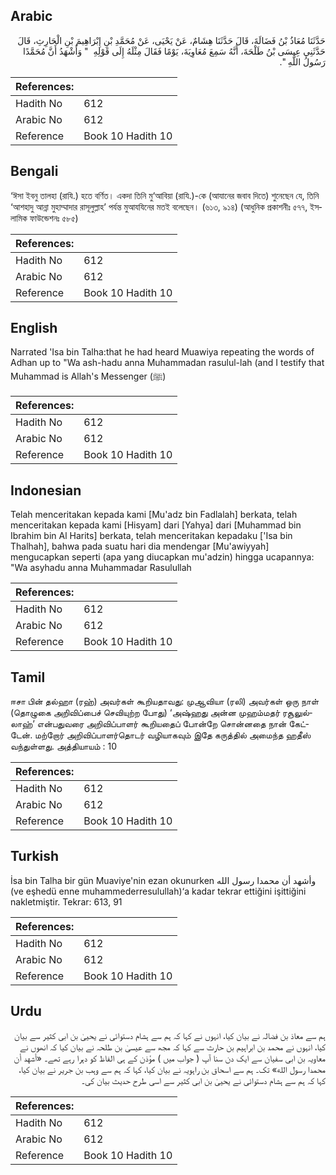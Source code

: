 ## Arabic


<div dir="rtl" lang="ar" style={{fontSize:'larger',backgroundColor:'#f8f9fa',padding:20}}>
حَدَّثَنَا مُعَاذُ بْنُ فَضَالَةَ، قَالَ حَدَّثَنَا هِشَامٌ، عَنْ يَحْيَى، عَنْ مُحَمَّدِ بْنِ إِبْرَاهِيمَ بْنِ الْحَارِثِ، قَالَ حَدَّثَنِي عِيسَى بْنُ طَلْحَةَ، أَنَّهُ سَمِعَ مُعَاوِيَةَ، يَوْمًا فَقَالَ مِثْلَهُ إِلَى قَوْلِهِ ‏ "‏ وَأَشْهَدُ أَنَّ مُحَمَّدًا رَسُولُ اللَّهِ ‏"‏‏.‏
</div>
<div style={{backgroundColor:'#f8f9fa',padding:20, marginBottom: 10}}><table> <thead> <tr> <th>References:</th> <th></th> </tr> </thead> <tbody><tr><td>Hadith No</td><td>612</td></tr><tr><td>Arabic No</td><td>612</td></tr><tr><td>Reference</td><td>Book 10 Hadith 10</td></tr></tbody></table></div>

## Bengali


<div dir="ltr" lang="bn" style={{fontSize:'larger',backgroundColor:'#f8f9fa',padding:20}}>
‘ঈসা ইবনু তালহা (রাযি.) হতে বর্ণিত। একদা তিনি মু‘আবিয়া (রাযি.)-কে (আযানের জবাব দিতে) শুনেছেন যে, তিনি ‘আশহাদু আন্না মুহাম্মাদার রাসূলুল্লাহ’ পর্যন্ত মুআযযিনের মতই বলেছেন। (৬১৩, ৯১৪) (আধুনিক প্রকাশনীঃ ৫৭৭, ইসলামিক ফাউন্ডেশনঃ ৫৮৫)
</div>
<div style={{backgroundColor:'#f8f9fa',padding:20, marginBottom: 10}}><table> <thead> <tr> <th>References:</th> <th></th> </tr> </thead> <tbody><tr><td>Hadith No</td><td>612</td></tr><tr><td>Arabic No</td><td>612</td></tr><tr><td>Reference</td><td>Book 10 Hadith 10</td></tr></tbody></table></div>

## English


<div dir="ltr" lang="en" style={{fontSize:'larger',backgroundColor:'#f8f9fa',padding:20}}>
Narrated 'Isa bin Talha:that he had heard Muawiya repeating the words of Adhan up to "Wa ash-hadu anna Muhammadan rasulul-lah (and I testify that Muhammad is Allah's Messenger (ﷺ)
</div>
<div style={{backgroundColor:'#f8f9fa',padding:20, marginBottom: 10}}><table> <thead> <tr> <th>References:</th> <th></th> </tr> </thead> <tbody><tr><td>Hadith No</td><td>612</td></tr><tr><td>Arabic No</td><td>612</td></tr><tr><td>Reference</td><td>Book 10 Hadith 10</td></tr></tbody></table></div>

## Indonesian


<div dir="ltr" lang="id" style={{fontSize:'larger',backgroundColor:'#f8f9fa',padding:20}}>
Telah menceritakan kepada kami [Mu'adz bin Fadlalah] berkata, telah menceritakan kepada kami [Hisyam] dari [Yahya] dari [Muhammad bin Ibrahim bin Al Harits] berkata, telah menceritakan kepadaku ['Isa bin Thalhah], bahwa pada suatu hari dia mendengar [Mu'awiyyah] mengucapkan seperti (apa yang diucapkan mu'adzin) hingga ucapannya: "Wa asyhadu anna Muhammadar Rasulullah
</div>
<div style={{backgroundColor:'#f8f9fa',padding:20, marginBottom: 10}}><table> <thead> <tr> <th>References:</th> <th></th> </tr> </thead> <tbody><tr><td>Hadith No</td><td>612</td></tr><tr><td>Arabic No</td><td>612</td></tr><tr><td>Reference</td><td>Book 10 Hadith 10</td></tr></tbody></table></div>

## Tamil


<div dir="ltr" lang="ta" style={{fontSize:'larger',backgroundColor:'#f8f9fa',padding:20}}>
ஈசா பின் தல்ஹா (ரஹ்) அவர்கள் கூறியதாவது: முஆவியா (ரலி) அவர்கள் ஒரு நாள் (தொழுகை அறிவிப்பைச் செவியுற்ற போது) ‘அஷ்ஹது அன்ன முஹம்மதர் ரசூலுல்லாஹ்’ என்பதுவரை அறிவிப்பாளர் கூறியதைப் போன்றே சொன்னதை நான் கேட்டேன். மற்றோர் அறிவிப்பாளர்தொடர் வழியாகவும் இதே கருத்தில் அமைந்த ஹதீஸ் வந்துள்ளது. அத்தியாயம் : 10
</div>
<div style={{backgroundColor:'#f8f9fa',padding:20, marginBottom: 10}}><table> <thead> <tr> <th>References:</th> <th></th> </tr> </thead> <tbody><tr><td>Hadith No</td><td>612</td></tr><tr><td>Arabic No</td><td>612</td></tr><tr><td>Reference</td><td>Book 10 Hadith 10</td></tr></tbody></table></div>

## Turkish


<div dir="ltr" lang="tr" style={{fontSize:'larger',backgroundColor:'#f8f9fa',padding:20}}>
İsa bin Talha bir gün Muaviye'nin ezan okunurken وأشهد أن محمدا رسول الله (ve eşhedü enne muhammederresulullah)‘a kadar tekrar ettiğini işittiğini nakletmiştir. Tekrar: 613, 91
</div>
<div style={{backgroundColor:'#f8f9fa',padding:20, marginBottom: 10}}><table> <thead> <tr> <th>References:</th> <th></th> </tr> </thead> <tbody><tr><td>Hadith No</td><td>612</td></tr><tr><td>Arabic No</td><td>612</td></tr><tr><td>Reference</td><td>Book 10 Hadith 10</td></tr></tbody></table></div>

## Urdu


<div dir="rtl" lang="ur" style={{fontSize:'larger',backgroundColor:'#f8f9fa',padding:20}}>
ہم سے معاذ بن فضالہ نے بیان کیا، انہوں نے کہا کہ ہم سے ہشام دستوائی نے یحییٰ بن ابی کثیر سے بیان کیا، انہوں نے محمد بن ابراہیم بن حارث سے کہا کہ مجھ سے عیسیٰ بن طلحہ نے بیان کیا کہ انھوں نے معاویہ بن ابی سفیان سے ایک دن سنا آپ ( جواب میں ) مؤذن کے ہی الفاظ کو دہرا رہے تھے۔ «أشهد أن محمدا رسول الله» تک۔ ہم سے اسحاق بن راہویہ نے بیان کیا، کہا کہ ہم سے وہب بن جریر نے بیان کیا، کہا کہ ہم سے ہشام دستوائی نے یحییٰ بن ابی کثیر سے اسی طرح حدیث بیان کی۔
</div>
<div style={{backgroundColor:'#f8f9fa',padding:20, marginBottom: 10}}><table> <thead> <tr> <th>References:</th> <th></th> </tr> </thead> <tbody><tr><td>Hadith No</td><td>612</td></tr><tr><td>Arabic No</td><td>612</td></tr><tr><td>Reference</td><td>Book 10 Hadith 10</td></tr></tbody></table></div>